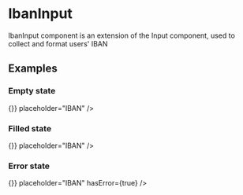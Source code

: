 

<Meta title="Components/IbanInput" component={IbanInput} />

# IbanInput

IbanInput component is an extension of the Input component, used to collect and format users' IBAN

## Examples

### Empty state

<Preview>
  <IbanInput value="" onChange={() => {}} placeholder="IBAN" />
</Preview>

### Filled state

<Preview>
  <IbanInput
    value="de1234123412341234"
    onChange={() => {}}
    placeholder="IBAN"
  />
</Preview>

### Error state

<Preview>
  <IbanInput
    value="de1234123412341234"
    onChange={() => {}}
    placeholder="IBAN"
    hasError={true}
  />
</Preview>
